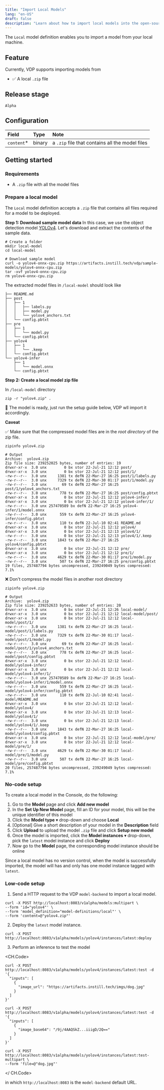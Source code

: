 ```yaml
---
title: "Import Local Models"
lang: "en-US"
draft: false
description: "Learn about how to import local models into the open-source visual data ETL tool VDP https://github.com/instill-ai/vdp"
---
```


The `Local` model definition enables you to import a model from your local machine.

## Feature

Currently, VDP supports importing models from
- ✅ A local `.zip` file 

## Release stage

`Alpha`

## Configuration

| Field       | Type   | Note                                            |
| :---------- | :----- | :---------------------------------------------- |
| `content`\* | binary | a `.zip` file that contains all the model files |

## Getting started

### Requirements

- A `.zip` file with all the model files

### Prepare a local model

The `Local` model definition accepts a `.zip` file that contains all files required for a model to be deployed.

**Step 1: Download sample model data**
In this case, we use the object detection model [YOLOv4](https://github.com/AlexeyAB/darknet). Let's download and extract the contents of the sample data.

```shellscript
# Create a folder
mkdir local-model
cd local-model

# Download sample model
curl -o yolov4-onnx-cpu.zip https://artifacts.instill.tech/vdp/sample-models/yolov4-onnx-cpu.zip
tar -xvf yolov4-onnx-cpu.zip
rm yolov4-onnx-cpu.zip
```

The extracted model files in `/local-model` should look like

```shellscript
├── README.md
├── post
│   ├── 1
│   │   ├── labels.py
│   │   ├── model.py
│   │   └── yolov4_anchors.txt
│   └── config.pbtxt
├── pre
│   ├── 1
│   │   └── model.py
│   └── config.pbtxt
├── yolov4
│   ├── 1
│   │   └── .keep
│   └── config.pbtxt
└── yolov4-infer
    ├── 1
    │   └── model.onnx
    └── config.pbtxt
```

**Step 2: Create a local model zip file**

In `/local-model` directory

```shellscript
zip -r "yolov4.zip" .
```

🎉 The model is ready, just run the setup guide below, VDP wll import it accordingly.

**Caveat**

✅ Make sure that the compressed model files are in the _root directory_ of the zip file.

```shellscript
zipinfo yolov4.zip

# Output
Archive:  yolov4.zip
Zip file size: 239252025 bytes, number of entries: 19
drwxr-xr-x  3.0 unx        0 bx stor 22-Jul-21 12:12 post/
drwxr-xr-x  3.0 unx        0 bx stor 22-Jul-21 12:12 post/1/
-rw-r--r--  3.0 unx     1381 tx defN 22-Mar-27 16:25 post/1/labels.py
-rw-r--r--  3.0 unx     7329 tx defN 22-Mar-30 01:17 post/1/model.py
-rw-r--r--  3.0 unx       69 tx defN 22-Mar-27 16:25 post/1/yolov4_anchors.txt
-rw-r--r--  3.0 unx      778 tx defN 22-Mar-27 16:25 post/config.pbtxt
drwxr-xr-x  3.0 unx        0 bx stor 22-Jul-21 12:12 yolov4-infer/
drwxr-xr-x  3.0 unx        0 bx stor 22-Jul-21 12:12 yolov4-infer/1/
-rw-r--r--  3.0 unx 257470589 bx defN 22-Mar-27 16:25 yolov4-infer/1/model.onnx
-rw-r--r--  3.0 unx      559 tx defN 22-Mar-27 16:25 yolov4-infer/config.pbtxt
-rw-r--r--  3.0 unx      110 tx defN 22-Jul-10 02:41 README.md
drwxr-xr-x  3.0 unx        0 bx stor 22-Jul-21 12:12 yolov4/
drwxr-xr-x  3.0 unx        0 bx stor 22-Jul-21 12:13 yolov4/1/
-rw-r--r--  3.0 unx        0 bx stor 22-Jul-21 12:13 yolov4/1/.keep
-rw-r--r--  3.0 unx     1843 tx defN 22-Mar-27 16:25 yolov4/config.pbtxt
drwxr-xr-x  3.0 unx        0 bx stor 22-Jul-21 12:12 pre/
drwxr-xr-x  3.0 unx        0 bx stor 22-Jul-21 12:12 pre/1/
-rw-r--r--  3.0 unx     4629 tx defN 22-Mar-30 01:17 pre/1/model.py
-rw-r--r--  3.0 unx      507 tx defN 22-Mar-27 16:25 pre/config.pbtxt
19 files, 257487794 bytes uncompressed, 239249049 bytes compressed:  7.1%
```

❌ Don't compress the model files in another root directory

```shellscript
zipinfo yolov4.zip

# Output
Archive:  yolov4.zip
Zip file size: 239252633 bytes, number of entries: 20
drwxr-xr-x  3.0 unx        0 bx stor 22-Jul-21 12:26 local-model/
drwxr-xr-x  3.0 unx        0 bx stor 22-Jul-21 12:12 local-model/post/
drwxr-xr-x  3.0 unx        0 bx stor 22-Jul-21 12:12 local-model/post/1/
-rw-r--r--  3.0 unx     1381 tx defN 22-Mar-27 16:25 local-model/post/1/labels.py
-rw-r--r--  3.0 unx     7329 tx defN 22-Mar-30 01:17 local-model/post/1/model.py
-rw-r--r--  3.0 unx       69 tx defN 22-Mar-27 16:25 local-model/post/1/yolov4_anchors.txt
-rw-r--r--  3.0 unx      778 tx defN 22-Mar-27 16:25 local-model/post/config.pbtxt
drwxr-xr-x  3.0 unx        0 bx stor 22-Jul-21 12:12 local-model/yolov4-infer/
drwxr-xr-x  3.0 unx        0 bx stor 22-Jul-21 12:12 local-model/yolov4-infer/1/
-rw-r--r--  3.0 unx 257470589 bx defN 22-Mar-27 16:25 local-model/yolov4-infer/1/model.onnx
-rw-r--r--  3.0 unx      559 tx defN 22-Mar-27 16:25 local-model/yolov4-infer/config.pbtxt
-rw-r--r--  3.0 unx      110 tx defN 22-Jul-10 02:41 local-model/README.md
drwxr-xr-x  3.0 unx        0 bx stor 22-Jul-21 12:12 local-model/yolov4/
drwxr-xr-x  3.0 unx        0 bx stor 22-Jul-21 12:13 local-model/yolov4/1/
-rw-r--r--  3.0 unx        0 bx stor 22-Jul-21 12:13 local-model/yolov4/1/.keep
-rw-r--r--  3.0 unx     1843 tx defN 22-Mar-27 16:25 local-model/yolov4/config.pbtxt
drwxr-xr-x  3.0 unx        0 bx stor 22-Jul-21 12:12 local-model/pre/
drwxr-xr-x  3.0 unx        0 bx stor 22-Jul-21 12:12 local-model/pre/1/
-rw-r--r--  3.0 unx     4629 tx defN 22-Mar-30 01:17 local-model/pre/1/model.py
-rw-r--r--  3.0 unx      507 tx defN 22-Mar-27 16:25 local-model/pre/config.pbtxt
20 files, 257487794 bytes uncompressed, 239249049 bytes compressed:  7.1%
```

### No-code setup

To create a local model in the Console, do the following:

1. Go to the **Model** page and click **Add new model**
2. In the **Set Up New Model** page, fill an ID for your model, this will be the unique identifier of this model
3. Click the **Model type** ▾ drop-down and choose **Local**
4. [Optional] Give a short description of your model in the **Description** field
5. Click **Upload** to upload the model `.zip` file and click **Setup new model**
6. Once the model is imported, click the **Model instances** ▾ drop-down, pick the `latest` model instance and click **Deploy**
7. Now go to the **Model** page, the corresponding model instance should be online

Since a local model has no version control, when the model is successfully imported, the model will has and only has one model instance tagged with `latest`.

### Low-code setup

1. Send a HTTP request to the VDP `model-backend` to import a local model.

```shellscript cURL
curl -X POST http://localhost:8083/v1alpha/models:multipart \
--form 'id="yolov4"' \
--form 'model_definition="model-definitions/local"' \
--form 'content=@"yolov4.zip"'
```

2. Deploy the `latest` model instance.

```shellscript cURL
curl -X POST http://localhost:8083/v1alpha/models/yolov4/instances/latest:deploy
```

3. Perform an inference to test the model

<CH.Code>

```shellscript cURL(url)
curl -X POST http://localhost:8083/v1alpha/models/yolov4/instances/latest:test -d '{
  "inputs": [
    {
      "image_url": "https://artifacts.instill.tech/imgs/dog.jpg"
    }
  ]
}'
```

```shellscript cURL(base64)
curl -X POST http://localhost:8083/v1alpha/models/yolov4/instances/latest:test -d '{
  "inputs": [
    {
      "image_base64": "/9j/4AAQSkZ...iiigD/2Q=="
    }
  ]
}'
```

```shellscript cURL(multipart)
curl -X POST http://localhost:8083/v1alpha/models/yolov4/instances/latest:test-multipart \
--form 'file=@"dog.jpg"'
```

</ CH.Code>

in which `http://localhost:8083` is the `model-backend` default URL.
